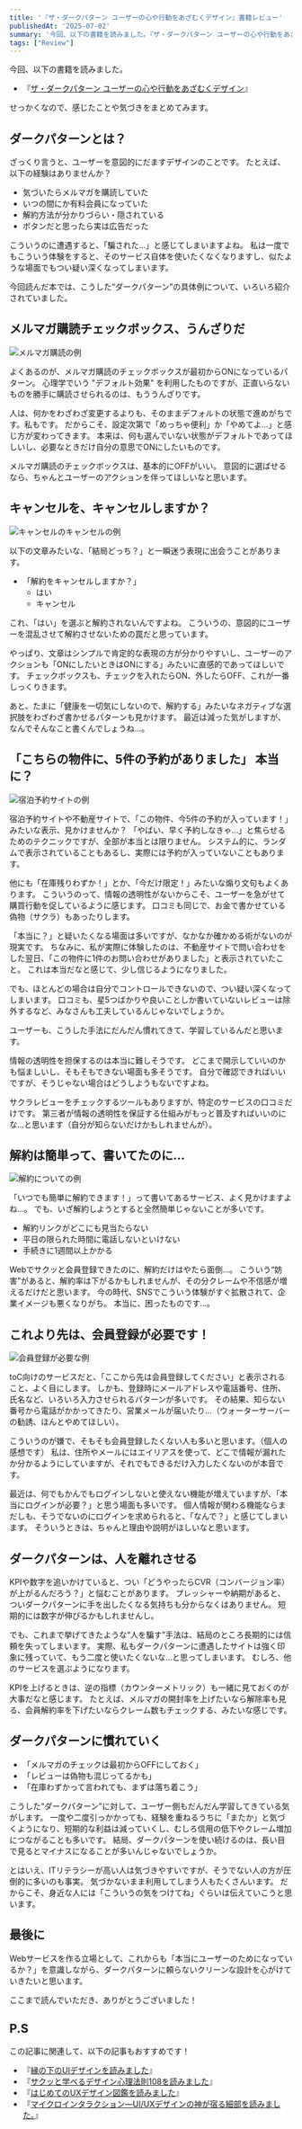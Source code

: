 ```yaml
---
title: '『ザ・ダークパターン ユーザーの心や行動をあざむくデザイン』書籍レビュー'
publishedAt: '2025-07-02'
summary: '今回、以下の書籍を読みました。『ザ・ダークパターン ユーザーの心や行動をあざむくデザイン』せっかくなので、感じたことや気づきをまとめてみます。'
tags: ["Review"]
---
```


今回、以下の書籍を読みました。

- 『[ザ・ダークパターン ユーザーの心や行動をあざむくデザイン](https://www.shoeisha.co.jp/book/detail/9784798177892)』

せっかくなので、感じたことや気づきをまとめてみます。

## ダークパターンとは？

ざっくり言うと、ユーザーを意図的にだますデザインのことです。
たとえば、以下の経験はありませんか？

- 気づいたらメルマガを購読していた
- いつの間にか有料会員になっていた
- 解約方法が分かりづらい・隠されている
- ボタンだと思ったら実は広告だった

こういうのに遭遇すると、「騙された…」と感じてしまいますよね。
私は一度でもこういう体験をすると、そのサービス自体を使いたくなくなりますし、似たような場面でもつい疑い深くなってしまいます。

今回読んだ本では、こうした“ダークパターン”の具体例について、いろいろ紹介されていました。

## メルマガ購読チェックボックス、うんざりだ

<Image
  src="https://res.cloudinary.com/silverbirder/image/upload/v1751369916/silver-birder.github.io/blog/%E3%83%A1%E3%83%AB%E3%83%9E%E3%82%AB%E3%82%99%E8%B3%BC%E8%AA%AD.png"
  width={1876}
  height={1220}
  alt="メルマガ購読の例"
/>

よくあるのが、メルマガ購読のチェックボックスが最初からONになっているパターン。
心理学でいう "デフォルト効果" を利用したものですが、正直いらないものを勝手に購読させられるのは、もううんざりです。

人は、何かをわざわざ変更するよりも、そのままデフォルトの状態で進めがちです。私もです。
だからこそ、設定次第で「めっちゃ便利」か「やめてよ...」と感じ方が変わってきます。
本来は、何も選んでいない状態がデフォルトであってほしいし、必要なときだけ自分の意思でONにしたいものです。

メルマガ購読のチェックボックスは、基本的にOFFがいい。
意図的に選ばせるなら、ちゃんとユーザーのアクションを伴ってほしいなと思います。

## キャンセルを、キャンセルしますか？

<Image
  src="https://res.cloudinary.com/silverbirder/image/upload/v1751369829/silver-birder.github.io/blog/%E3%82%AD%E3%83%A3%E3%83%B3%E3%82%BB%E3%83%AB%E3%81%AE%E3%82%AD%E3%83%A3%E3%83%B3%E3%82%BB%E3%83%AB.png"
  width={1870}
  height={1204}
  alt="キャンセルのキャンセルの例"
/>

以下の文章みたいな、「結局どっち？」と一瞬迷う表現に出会うことがあります。

- 「解約をキャンセルしますか？」
  - はい
  - キャンセル

これ、「はい」を選ぶと解約されないんですよね。
こういうの、意図的にユーザーを混乱させて解約させないための罠だと思っています。

やっぱり、文章はシンプルで肯定的な表現の方が分かりやすいし、ユーザーのアクションも「ONにしたいときはONにする」みたいに直感的であってほしいです。
チェックボックスも、チェックを入れたらON、外したらOFF、これが一番しっくりきます。

あと、たまに「健康を一切気にしないので、解約する」みたいなネガティブな選択肢をわざわざ書かせるパターンも見かけます。
最近は減った気がしますが、なんでそんなこと書くんでしょうね…。

## 「こちらの物件に、5件の予約がありました」 本当に？

<Image
  src="https://res.cloudinary.com/silverbirder/image/upload/v1751369829/silver-birder.github.io/blog/%E5%AE%BF%E6%B3%8A%E3%82%B5%E3%82%A4%E3%83%88%E3%81%AE%E4%BE%8B.png"
  width={1892}
  height={1306}
  alt="宿泊予約サイトの例"
/>

宿泊予約サイトや不動産サイトで、「この物件、今5件の予約が入っています！」みたいな表示、見かけませんか？
「やばい、早く予約しなきゃ…」と焦らせるためのテクニックですが、全部が本当とは限りません。
システム的に、ランダムで表示されていることもあるし、実際には予約が入っていないこともあります。

他にも「在庫残りわずか！」とか、「今だけ限定！」みたいな煽り文句もよくあります。
こういうのって、情報の透明性がないからこそ、ユーザーを急がせて購買行動を促しているように感じます。
口コミも同じで、お金で書かせている偽物（サクラ）もあったりします。

「本当に？」と疑いたくなる場面は多いですが、なかなか確かめる術がないのが現実です。
ちなみに、私が実際に体験したのは、不動産サイトで問い合わせをした翌日、「この物件に1件のお問い合わせがありました」と表示されていたこと。
これは本当だなと感じて、少し信じるようになりました。

でも、ほとんどの場合は自分でコントロールできないので、つい疑い深くなってしまいます。
口コミも、星5つばかりや良いことしか書いていないレビューは除外するなど、みなさんも工夫しているんじゃないでしょうか。

ユーザーも、こうした手法にだんだん慣れてきて、学習しているんだと思います。

情報の透明性を担保するのは本当に難しそうです。
どこまで開示していいのかも悩ましいし、そもそもできない場面も多そうです。
自分で確認できればいいですが、そうじゃない場合はどうしようもないですよね。

サクラレビューをチェックするツールもありますが、特定のサービスの口コミだけです。
第三者が情報の透明性を保証する仕組みがもっと普及すればいいのにな…と思います（自分が知らないだけかもしれませんが）。

## 解約は簡単って、書いてたのに...

<Image
  src="https://res.cloudinary.com/silverbirder/image/upload/v1751369829/silver-birder.github.io/blog/%E8%A7%A3%E7%B4%84%E3%81%AB%E3%81%A4%E3%81%84%E3%81%A6.png"
  width={1880}
  height={1312}
  alt="解約についての例"
/>

「いつでも簡単に解約できます！」って書いてあるサービス、よく見かけますよね...。
でも、いざ解約しようとすると全然簡単じゃないことが多いです。

- 解約リンクがどこにも見当たらない
- 平日の限られた時間に電話しないといけない
- 手続きに1週間以上かかる

Webでサクッと会員登録できたのに、解約だけはやたら面倒…。
こういう“妨害”があると、解約率は下がるかもしれませんが、その分クレームや不信感が増えるだけだと思います。
今の時代、SNSでこういう体験がすぐ拡散されて、企業イメージも悪くなりがち。
本当に、困ったものです…。

## これより先は、会員登録が必要です！

<Image
  src="https://res.cloudinary.com/silverbirder/image/upload/v1751369829/silver-birder.github.io/blog/%E4%BC%9A%E5%93%A1%E7%99%BB%E9%8C%B2%E3%81%8B%E3%82%99%E5%BF%85%E8%A6%81.png"
  width={1868}
  height={1224}
  alt="会員登録が必要な例"
/>

toC向けのサービスだと、「ここから先は会員登録してください」と表示されること、よく目にします。
しかも、登録時にメールアドレスや電話番号、住所、氏名など、いろいろ入力させられるパターンが多いです。
その結果、知らない番号から電話がかかってきたり、営業メールが届いたり…（ウォーターサーバーの勧誘、ほんとやめてほしい）。

こういうのが嫌で、そもそも会員登録したくない人も多いと思います。（個人の感想です）
私は、住所やメールにはエイリアスを使って、どこで情報が漏れたか分かるようにしていますが、それでもできるだけ入力したくないのが本音です。

最近は、何でもかんでもログインしないと使えない機能が増えていますが、「本当にログインが必要？」と思う場面も多いです。
個人情報が関わる機能ならまだしも、そうでないのにログインを求められると、「なんで？」と感じてしまいます。
そういうときは、ちゃんと理由や説明がほしいなと思います。

## ダークパターンは、人を離れさせる

KPIや数字を追いかけていると、つい「どうやったらCVR（コンバージョン率）が上がるんだろう？」と悩むことがあります。
プレッシャーや納期があると、ついダークパターンに手を出したくなる気持ちも分からなくはありません。
短期的には数字が伸びるかもしれませんし。

でも、これまで挙げてきたような“人を騙す”手法は、結局のところ長期的には信頼を失ってしまいます。
実際、私もダークパターンに遭遇したサイトは強く印象に残っていて、もう二度と使いたくないな…と思ってしまいます。
むしろ、他のサービスを選ぶようになります。

KPIを上げるときは、逆の指標（カウンターメトリック）も一緒に見ておくのが大事だなと感じます。
たとえば、メルマガの開封率を上げたいなら解除率も見る、会員解約率を下げたいならクレーム数もチェックする、みたいな感じです。

## ダークパターンに慣れていく

- 「メルマガのチェックは最初からOFFにしておく」
- 「レビューは偽物も混じってるかも」
- 「在庫わずかって言われても、まずは落ち着こう」

こうした“ダークパターン”に対して、ユーザー側もだんだん学習してきている気がします。
一度や二度引っかかっても、経験を重ねるうちに「またか」と気づくようになり、短期的な利益は減っていくし、むしろ信用の低下やクレーム増加につながることも多いです。
結局、ダークパターンを使い続けるのは、長い目で見るとマイナスになることが多いんじゃないでしょうか。

とはいえ、ITリテラシーが高い人は気づきやすいですが、そうでない人の方が圧倒的に多いのも事実。
気づかないまま利用してしまう人もたくさんいます。
だからこそ、身近な人には「こういうの気をつけてね」ぐらいは伝えていこうと思います。

## 最後に

Webサービスを作る立場として、これからも「本当にユーザーのためになっているか？」を意識しながら、ダークパターンに頼らないクリーンな設計を心がけていきたいと思います。

ここまで読んでいただき、ありがとうございました！

## P.S

この記事に関連して、以下の記事もおすすめです！

- 『[縁の下のUIデザインを読みました](../en-no-shita-ui-design/)』
- 『[サクッと学べるデザイン心理法則108を読みました](../review_of_108-design-psychology-laws-you-can-learn-quickly/)』
- 『[はじめてのUXデザイン図鑑を読みました](../review_of_hajimete-no-ux-zukan/)』
- 『[マイクロインタラクション―UI/UXデザインの神が宿る細部を読みました。](../micro-interactions-the-god-given-details-of-ui-ux-design/)』
